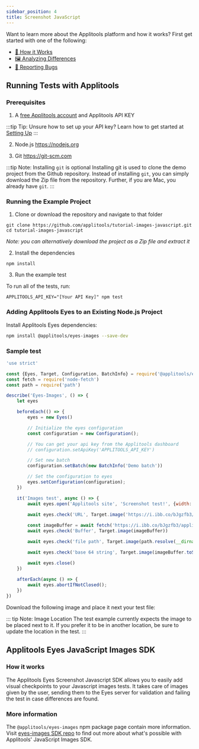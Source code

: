 ```yaml
---
sidebar_position: 4
title: Screenshot JavaScript
---
```





Want to learn more about the Applitools platform and how it works? First get started with one of the following:

* [🤖 How it Works](/overview/how-it-works.html)
* [🖼 Analyzing Differences](/overview/analyzing-differences.html)
* [🐞 Reporting Bugs](/getting-started/reporting-bugs-from-applitools.html)

## Running Tests with Applitools

### Prerequisites

1. A [free Applitools account](https://applitools.com/users/register) and Applitools API KEY

  :::tip Tip: Unsure how to set up your API key?
  Learn how to get started at [Setting Up](/getting-started/setting-up-your-environment.html)
  :::

2. Node.js <https://nodejs.org>

3. Git <https://git-scm.com>

  :::tip Note: Installing `git` is optional
  Installing git is used to clone the demo project from the Github repository. Instead of installing `git`, you can simply download the Zip file from the repository. Further, if you are Mac, you already have `git`.
  :::



### Running the Example Project

1. Clone or download the repository and navigate to that folder
```
git clone https://github.com/applitools/tutorial-images-javascript.git
cd tutorial-images-javascript
```
*Note: you can alternatively download the project as a Zip file and extract it*

2. Install the dependencies
```
npm install
```

3. Run the example test

To run all of the tests, run:

```
APPLITOOLS_API_KEY="[Your API Key]" npm test
```

### Adding Applitools Eyes to an Existing Node.js Project

Install Applitools Eyes dependencies:

```sh
npm install @applitools/eyes-images --save-dev
```

### Sample test

```js
'use strict'

const {Eyes, Target, Configuration, BatchInfo} = require('@applitools/eyes-images')
const fetch = require('node-fetch')
const path = require('path')

describe('Eyes-Images', () => {
    let eyes 

    beforeEach(() => {
        eyes = new Eyes()

        // Initialize the eyes configuration
        const configuration = new Configuration();

        // You can get your api key from the Applitools dashboard
        // configuration.setApiKey('APPLITOOLS_API_KEY')

        // Set new batch
        configuration.setBatch(new BatchInfo('Demo batch'))

        // Set the configuration to eyes
        eyes.setConfiguration(configuration);
    })

    it('Images test', async () => {
        await eyes.open('Applitools site', 'Screenshot test!', {width: 800, height: 600})

        await eyes.check('URL', Target.image('https://i.ibb.co/bJgzfb3/applitools.png'))
        
        const imageBuffer = await fetch('https://i.ibb.co/bJgzfb3/applitools.png').then(resp => resp.buffer())
        await eyes.check('Buffer', Target.image(imageBuffer))

        await eyes.check('file path', Target.image(path.resolve(__dirname, 'applitools.png')))

        await eyes.check('base 64 string', Target.image(imageBuffer.toString('base64')))

        await eyes.close()
    })
    
    afterEach(async () => {
        await eyes.abortIfNotClosed();
    })
})
```

Download the following image and place it next your test file:

  ::: tip Note: Image Location
  The test example currently expects the image to be placed next to it. If you prefer it to
  be in another location, be sure to update the location in the test.
  :::

## Applitools Eyes JavaScript Images SDK

### How it works

The Applitools Eyes Screenshot Javascript SDK allows you to easily add visual checkpoints to your Javascript images tests. It takes care of images given by the user, sending them to the Eyes server for validation and failing the test in case differences are found.

### More information

The `@applitools/eyes-images` npm package page contain more information. Visit [eyes-images SDK repo](https://www.npmjs.com/package/@applitools/eyes-images) to find out more about what's possible with Applitools' JavaScript Images SDK.

<PartialOutro/>